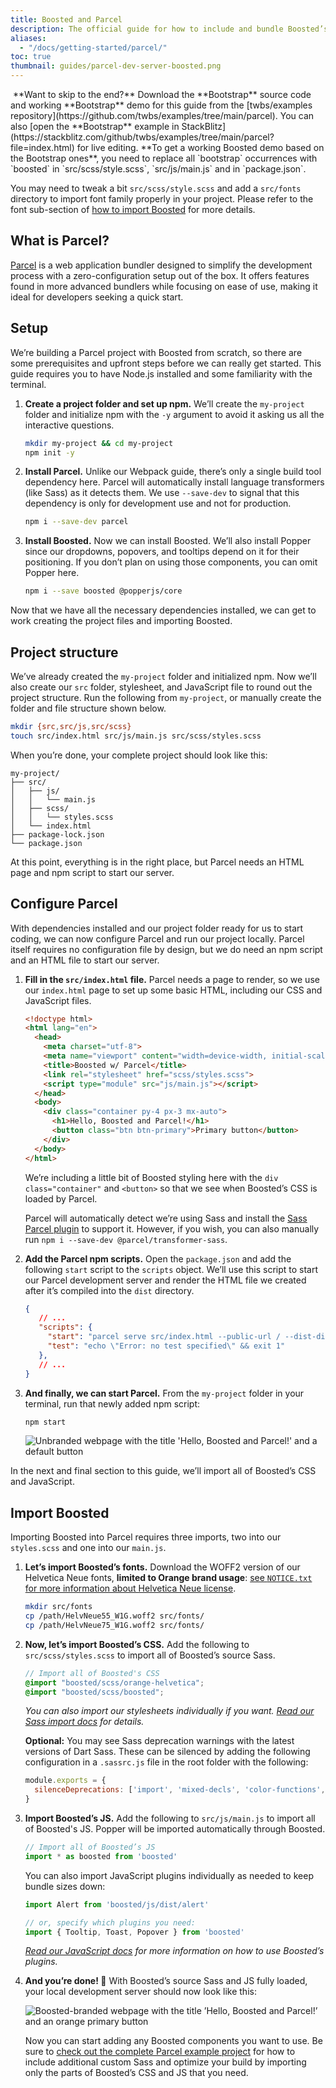 ```yaml
---
title: Boosted and Parcel
description: The official guide for how to include and bundle Boosted’s CSS and JavaScript in your project using Parcel.
aliases:
  - "/docs/getting-started/parcel/"
toc: true
thumbnail: guides/parcel-dev-server-boosted.png
---
```


<img class="d-block mx-auto mb-4 img-fluid" src="/docs/[[config:docs_version]]/assets/img/parcel.png" alt="" loading="lazy" />

<Callout>
**Want to skip to the end?** Download the **Bootstrap** source code and working **Bootstrap** demo for this guide from the [twbs/examples repository](https://github.com/twbs/examples/tree/main/parcel). You can also [open the **Bootstrap** example in StackBlitz](https://stackblitz.com/github/twbs/examples/tree/main/parcel?file=index.html) for live editing.
</Callout>

<Callout type="warning">
**To get a working Boosted demo based on the Bootstrap ones**, you need to replace all `bootstrap` occurrences with `boosted` in `src/scss/style.scss`, `src/js/main.js` and in `package.json`.

You may need to tweak a bit `src/scss/style.scss` and add a `src/fonts` directory to import font family properly in your project. Please refer to the font sub-section of [how to import Boosted](#import-boosted) for more details.
</Callout>

## What is Parcel?
[Parcel](https://parceljs.org/) is a web application bundler designed to simplify the development process with a zero-configuration setup out of the box. It offers features found in more advanced bundlers while focusing on ease of use, making it ideal for developers seeking a quick start.

## Setup

We’re building a Parcel project with Boosted from scratch, so there are some prerequisites and upfront steps before we can really get started. This guide requires you to have Node.js installed and some familiarity with the terminal.

1. **Create a project folder and set up npm.** We’ll create the `my-project` folder and initialize npm with the `-y` argument to avoid it asking us all the interactive questions.

   ```sh
   mkdir my-project && cd my-project
   npm init -y
   ```

2. **Install Parcel.** Unlike our Webpack guide, there’s only a single build tool dependency here. Parcel will automatically install language transformers (like Sass) as it detects them. We use `--save-dev` to signal that this dependency is only for development use and not for production.

   ```sh
   npm i --save-dev parcel
   ```

3. **Install Boosted.** Now we can install Boosted. We’ll also install Popper since our dropdowns, popovers, and tooltips depend on it for their positioning. If you don’t plan on using those components, you can omit Popper here.

   ```sh
   npm i --save boosted @popperjs/core
   ```

Now that we have all the necessary dependencies installed, we can get to work creating the project files and importing Boosted.

## Project structure

We’ve already created the `my-project` folder and initialized npm. Now we’ll also create our `src` folder, stylesheet, and JavaScript file to round out the project structure. Run the following from `my-project`, or manually create the folder and file structure shown below.

```sh
mkdir {src,src/js,src/scss}
touch src/index.html src/js/main.js src/scss/styles.scss
```

When you’re done, your complete project should look like this:

```text
my-project/
├── src/
│   ├── js/
│   │   └── main.js
│   ├── scss/
│   │   └── styles.scss
│   └── index.html
├── package-lock.json
└── package.json
```

At this point, everything is in the right place, but Parcel needs an HTML page and npm script to start our server.

## Configure Parcel

With dependencies installed and our project folder ready for us to start coding, we can now configure Parcel and run our project locally. Parcel itself requires no configuration file by design, but we do need an npm script and an HTML file to start our server.

1. **Fill in the `src/index.html` file.** Parcel needs a page to render, so we use our `index.html` page to set up some basic HTML, including our CSS and JavaScript files.

   ```html
   <!doctype html>
   <html lang="en">
     <head>
       <meta charset="utf-8">
       <meta name="viewport" content="width=device-width, initial-scale=1">
       <title>Boosted w/ Parcel</title>
       <link rel="stylesheet" href="scss/styles.scss">
       <script type="module" src="js/main.js"></script>
     </head>
     <body>
       <div class="container py-4 px-3 mx-auto">
         <h1>Hello, Boosted and Parcel!</h1>
         <button class="btn btn-primary">Primary button</button>
       </div>
     </body>
   </html>
   ```

   We’re including a little bit of Boosted styling here with the `div class="container"` and `<button>` so that we see when Boosted’s CSS is loaded by Parcel.

   Parcel will automatically detect we’re using Sass and install the [Sass Parcel plugin](https://parceljs.org/languages/sass/) to support it. However, if you wish, you can also manually run `npm i --save-dev @parcel/transformer-sass`.

2. **Add the Parcel npm scripts.** Open the `package.json` and add the following `start` script to the `scripts` object. We’ll use this script to start our Parcel development server and render the HTML file we created after it’s compiled into the `dist` directory.

   ```json
   {
      // ...
      "scripts": {
        "start": "parcel serve src/index.html --public-url / --dist-dir dist",
        "test": "echo \"Error: no test specified\" && exit 1"
      },
      // ...
   }
   ```

3. **And finally, we can start Parcel.** From the `my-project` folder in your terminal, run that newly added npm script:

   ```sh
   npm start
   ```

   <img class="img-fluid" src="/docs/[[config:docs_version]]/assets/img/guides/parcel-dev-server.png" alt="Unbranded webpage with the title 'Hello, Boosted and Parcel!' and a default button"/>

In the next and final section to this guide, we’ll import all of Boosted’s CSS and JavaScript.

## Import Boosted

Importing Boosted into Parcel requires three imports, two into our `styles.scss` and one into our `main.js`.

1. **Let’s import Boosted’s fonts.** Download the WOFF2 version of our Helvetica Neue fonts, **limited to Orange brand usage**: [see `NOTICE.txt` for more information about Helvetica Neue license]([[config:repo]]/blob/v[[config:current_version]]/NOTICE.txt).

   ```sh
   mkdir src/fonts
   cp /path/HelvNeue55_W1G.woff2 src/fonts/
   cp /path/HelvNeue75_W1G.woff2 src/fonts/
   ```

2. **Now, let’s import Boosted’s CSS.** Add the following to `src/scss/styles.scss` to import all of Boosted’s source Sass.

   ```scss
   // Import all of Boosted's CSS
   @import "boosted/scss/orange-helvetica";
   @import "boosted/scss/boosted";
   ```

   *You can also import our stylesheets individually if you want. [Read our Sass import docs]([[docsref:/customize/sass#importing]]) for details.*

   **Optional:** You may see Sass deprecation warnings with the latest versions of Dart Sass. These can be silenced by adding the following configuration in a `.sassrc.js` file in the root folder with the following:

   ```js
   module.exports = {
     silenceDeprecations: ['import', 'mixed-decls', 'color-functions', 'global-builtin']
   }
   ```

3. **Import Boosted’s JS.** Add the following to `src/js/main.js` to import all of Boosted's JS. Popper will be imported automatically through Boosted.

   ```js
   // Import all of Boosted’s JS
   import * as boosted from 'boosted'
   ```

   You can also import JavaScript plugins individually as needed to keep bundle sizes down:

   ```js
   import Alert from 'boosted/js/dist/alert'

   // or, specify which plugins you need:
   import { Tooltip, Toast, Popover } from 'boosted'
   ```

   *[Read our JavaScript docs]([[docsref:/getting-started/javascript/]])  for more information on how to use Boosted’s plugins.*

4. **And you’re done! 🎉** With Boosted’s source Sass and JS fully loaded, your local development server should now look like this:

   <img class="img-fluid" src="/docs/[[config:docs_version]]/assets/img/guides/parcel-dev-server-boosted.png" alt="Boosted-branded webpage with the title ’Hello, Boosted and Parcel!’ and an orange primary button"/>

   Now you can start adding any Boosted components you want to use. Be sure to [check out the complete Parcel example project](https://github.com/twbs/examples/tree/main/parcel) for how to include additional custom Sass and optimize your build by importing only the parts of Boosted’s CSS and JS that you need.

<GuideFooter />
